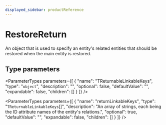 ```yaml
---
displayed_sidebar: productReference
---
```



# RestoreReturn

An object that is used to specify an entity's related entities that should be restored when the main entity is restored.

## Type parameters

<ParameterTypes parameters={[
  {
    "name": "TReturnableLinkableKeys",
    "type": "`object`",
    "description": "",
    "optional": false,
    "defaultValue": "",
    "expandable": false,
    "children": []
  }
]} />

<ParameterTypes parameters={[
  {
    "name": "returnLinkableKeys",
    "type": "`TReturnableLinkableKeys`[]",
    "description": "An array of strings, each being the ID attribute names of the entity's relations.",
    "optional": true,
    "defaultValue": "",
    "expandable": false,
    "children": []
  }
]} />
